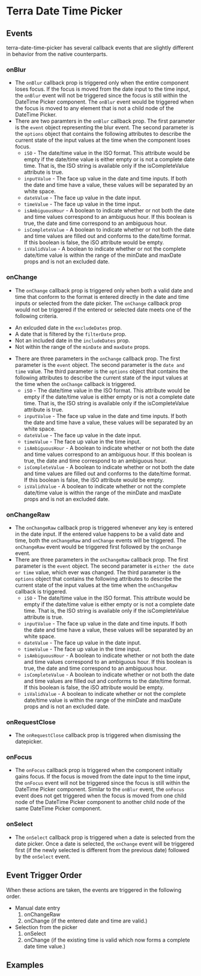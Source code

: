 

<Badge />

# Terra Date Time Picker

## Events
terra-date-time-picker has several callback events that are slightly different in behavior from the native counterparts.

### onBlur
* The `onBlur` callback prop is triggered only when the entire component loses focus. If the focus is moved from the date input to the time input, the `onBlur` event will not be triggered since the focus is still within the DateTime Picker component. The `onBlur` event would be triggered when the focus is moved to any element that is not a child node of the DateTime Picker.
* There are two paramters in the `onBlur` callback prop. The first parameter is the `event` object representing the blur event. The second parameter is the `options` object that contains the following attributes to describe the current state of the input values at the time when the component loses focus.
  * `iSO` - The date/time value in the ISO format. This attribute would be empty if the date/time value is either empty or is not a complete date time. That is, the ISO string is available only if the isCompleteValue attribute is true.
  * `inputValue` - The face up value in the date and time inputs. If both the date and time have a value, these values will be separated by an white space.
  * `dateValue` - The face up value in the date input.
  * `timeValue` - The face up value in the time input.
  * `isAmbiguousHour` - A boolean to indicate whether or not both the date and time values correspond to an ambiguous hour. If this boolean is true, the date and time correspond to an ambiguous hour.
  * `isCompleteValue` - A boolean to indicate whether or not both the date and time values are filled out and conforms to the date/time format. If this boolean is false, the iSO attribute would be empty.
  * `isValidValue` - A boolean to indicate whether or not the complete date/time value is within the range of the minDate and maxDate props and is not an excluded date.

### onChange
* The `onChange` callback prop is triggered only when both a valid date and time that conform to the format is entered directly in the date and time inputs or selected from the date picker. The `onChange` callback prop would not be triggered if the entered or selected date meets one of the following criteria.
 - An exlcuded date in the `excludeDates` prop.
 - A date that is filtered by the `filterDate` prop.
 - Not an included date in the `includeDates` prop.
 - Not within the range of the `minDate` and `maxDate` props.
* There are three parameters in the `onChange` callback prop. The first parameter is the `event` object. The second parameter is the `date and time` value. The third parameter is the `options` object that contains the following attributes to describe the current state of the input values at the time when the `onChange` callback is triggered.
  * `iSO` - The date/time value in the ISO format. This attribute would be empty if the date/time value is either empty or is not a complete date time. That is, the ISO string is available only if the isCompleteValue attribute is true.
  * `inputValue` - The face up value in the date and time inputs. If both the date and time have a value, these values will be separated by an white space.
  * `dateValue` - The face up value in the date input.
  * `timeValue` - The face up value in the time input.
  * `isAmbiguousHour` - A boolean to indicate whether or not both the date and time values correspond to an ambiguous hour. If this boolean is true, the date and time correspond to an ambiguous hour.
  * `isCompleteValue` - A boolean to indicate whether or not both the date and time values are filled out and conforms to the date/time format. If this boolean is false, the iSO attribute would be empty.
  * `isValidValue` - A boolean to indicate whether or not the complete date/time value is within the range of the minDate and maxDate props and is not an excluded date.

### onChangeRaw
* The `onChangeRaw` callback prop is triggered whenever any key is entered in the date input. If the entered value happens to be a valid date and time, both the `onChangeRaw` and `onChange` events will be triggered. The `onChangeRaw` event would be triggered first followed by the `onChange` event.
* There are three parameters in the `onChangeRaw` callback prop. The first parameter is the `event` object. The second parameter is `either the date or time` value, which ever was changed. The third parameter is the `options` object that contains the following attributes to describe the current state of the input values at the time when the `onChangeRaw` callback is triggered.
  * `iSO` - The date/time value in the ISO format. This attribute would be empty if the date/time value is either empty or is not a complete date time. That is, the ISO string is available only if the isCompleteValue attribute is true.
  * `inputValue` - The face up value in the date and time inputs. If both the date and time have a value, these values will be separated by an white space.
  * `dateValue` - The face up value in the date input.
  * `timeValue` - The face up value in the time input.
  * `isAmbiguousHour` - A boolean to indicate whether or not both the date and time values correspond to an ambiguous hour. If this boolean is true, the date and time correspond to an ambiguous hour.
  * `isCompleteValue` - A boolean to indicate whether or not both the date and time values are filled out and conforms to the date/time format. If this boolean is false, the iSO attribute would be empty.
  * `isValidValue` - A boolean to indicate whether or not the complete date/time value is within the range of the minDate and maxDate props and is not an excluded date.

### onRequestClose
* The `onRequestClose` callback prop is triggered when dismissing the datepicker.

### onFocus
* The `onFocus` callback prop is triggered when the component initially gains focus. If the focus is moved from the date input to the time input, the `onFocus` event will not be triggered since the focus is still within the DateTime Picker component. Similar to the `onBlur` event, the `onFocus` event does not get triggered when the focus is moved from one child node of the DateTime Picker component to another child node of the same DateTime Picker component.

### onSelect
* The `onSelect` callback prop is triggered when a date is selected from the date picker. Once a date is selected, the `onChange` event will be triggered first (if the newly selected is different from the previous date) followed by the `onSelect` event.

## Event Trigger Order
When these actions are taken, the events are triggered in the following order.
* Manual date entry 
    1. onChangeRaw
    2. onChange (if the entered date and time are valid.)
* Selection from the picker
    1. onSelect
    2. onChange (if the existing time is valid which now forms a complete date time value.)

## Examples
<DateTimePickerEvents title='Date Picker Event Triggers' />
